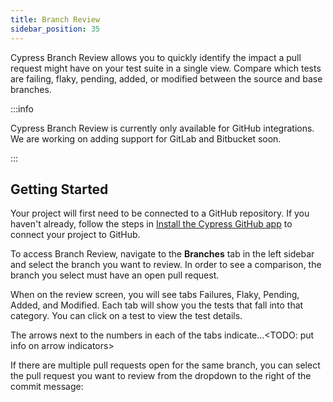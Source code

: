 ```yaml
---
title: Branch Review
sidebar_position: 35
---
```


Cypress Branch Review allows you to quickly identify the impact a pull request might have on your test suite in a single view. Compare which tests are failing, flaky, pending, added, or modified between the source and base branches.

<DocsImage
  src="/img/guides/cloud/branch-review/branch-review.jpg"
  alt="Cypress Branch Review"
/>

:::info

Cypress Branch Review is currently only available for GitHub integrations. We are working on adding support for GitLab and Bitbucket soon.

:::

## Getting Started

Your project will first need to be connected to a GitHub repository. If you haven't already, follow the steps in [Install the Cypress GitHub app](/guides/cloud/integrations/source-control/github#Install-the-Cypress-GitHub-app) to connect your project to GitHub.

To access Branch Review, navigate to the **Branches** tab in the left sidebar and select the branch you want to review. In order to see a comparison, the branch you select must have an open pull request.

<DocsImage
  src="/img/guides/cloud/branch-review/get-to-branch-review.jpg"
  alt="Get to Branch Review"
/>

When on the review screen, you will see tabs Failures, Flaky, Pending, Added, and Modified. Each tab will show you the tests that fall into that category. You can click on a test to view the test details.

<DocsImage
  src="/img/guides/cloud/branch-review/branch-review-details.jpg"
  alt="Branch Review Details"
  caption="Viewing new failing tests for this PR"
/>

The arrows next to the numbers in each of the tabs indicate...<TODO: put info on arrow indicators>

If there are multiple pull requests open for the same branch, you can select the pull request you want to review from the dropdown to the right of the commit message:

<DocsImage
  src="/img/guides/cloud/branch-review/pull-request-dropdown.jpg"
  alt="Branch Review PR Dropdown"
  width={443}
/>
